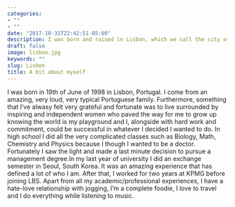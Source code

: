 ```yaml
---
categories:
- ""
- ""
date: "2017-10-31T22:42:51-05:00"
description: I was born and raised in Lisbon, which we call the city of seven hills. Constantly sunny, with amazing food and incredible places to visit, I grew up to be passionate about my city and to enjoy it as much as possible. I love to run alongside the Tejo river, to have a drink in of the many coffes shops in Chiado, to shop at Saldanha, swim at the beaches in Cascais and have a nice picnic in Monsanto. It is definetly a visitation destiny I would recommend and I'm more than available to give you the best tips!
draft: false
image: lisbon.jpg
keywords: ""
slug: Lisbon
title: A bit about myself
---
```

I was born in 19th of June of 1998 in Lisbon, Portugal. I come from an amazing, very loud, very typical Portuguese family. Furthermore, something that I've alwasy felt very grateful and fortunate was to live surrounded by inspiring and independent women who paved the way for me to grow up knowing the world is my playground and I, alongside with hard work and commitment, could be successful in whatever I decided I wanted to do. In high school I did all the very complicated classes such as Biology, Math, Chemistry and Physics because I though I wanted to be a doctor. Fortunately I saw the light and made a last minute decision to pursue a management degree.In my last year of university I did an exchange semester in Seoul, South Korea. It was an amazing experience that has defined a lot of who I am. After that, I worked for two years at KPMG before joining LBS.
Apart from all my academic/professional experiences, I have a hate-love relationship with jogging, I'm a complete foodie, I love to travel and I do everything while listening to music. 